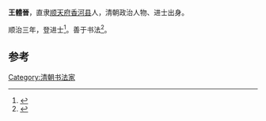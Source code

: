 '''王體晉'''，直隶[[顺天府|顺天府]][[香河县|香河县]]人，清朝政治人物、进士出身。

顺治三年，登进士<ref>{{cite book|editor=许生主编；河北省香河县地方志编纂委员会编|title=香河县志|date=2001年6月|publisher=北京：中国对外翻译出版公司|isbn=7-5001-0909-1|pages=653|accessdate=2016-04-11}}</ref>。善于书法<ref>{{cite book|author1=赵禄祥|title=中国美术家大辞典 上|date=2007年7月|publisher=北京：北京出版社|isbn=978-7-200-06879-5|pages=117|accessdate=2016-04-11}}</ref>。

==参考==
{{reflist}}
{{清朝人物小作品}}
{{順治三年丙戌科殿試金榜}}
[[Category:清朝书法家|Category:清朝书法家]]